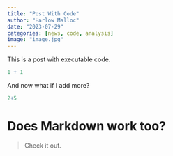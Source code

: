 ```yaml
---
title: "Post With Code"
author: "Harlow Malloc"
date: "2023-07-29"
categories: [news, code, analysis]
image: "image.jpg"
---
```


This is a post with executable code.

```r
1 + 1
```

And now what if I add more?

```r

2+5
```

# Does Markdown work too?

> Check it out.
